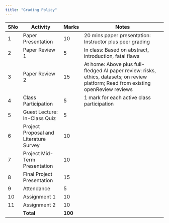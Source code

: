 ```yaml
---
title: "Grading Policy"
---
```



| SNo | Activity                             | Marks | Notes                                                                                   |
|-----|--------------------------------------|-------|-----------------------------------------------------------------------------------------|
| 1   | Paper Presentation                   | 10    | 20 mins paper presentation: Instructor plus peer grading                               |
| 2   | Paper Review 1                       | 5     | In class: Based on abstract, introduction, fatal flaws                                 |
| 3   | Paper Review 2                       | 15    | At home: Above plus full-fledged AI paper review: risks, ethics, datasets; on review platform; Read from existing openReview reviews |
| 4   | Class Participation                  | 5     | 1 mark for each active class participation                                             |
| 5   | Guest Lecture: In-Class Quiz         | 5     |                                                                                         |
| 6   | Project Proposal and Literature Survey | 10   |                                                                                         |
| 7   | Project Mid-Term Presentation        | 10    |                                                                                         |
| 8   | Final Project Presentation           | 15    |                                                                                         |
| 9   | Attendance                           | 5     |                                                                                         |
| 10  | Assignment 1                         | 10    |                                                                                         |
| 11  | Assignment 2                         | 10    |                                                                                         |
|     | **Total**                            | **100**|                                                                                         |
